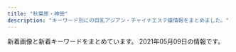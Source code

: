 ```yaml
---
title: "秋葉原・神田"
description: "キーワード別にの巨乳アジアン・チャイナエステ嬢情報をまとめました。"
---
```


新着画像と新着キーワードをまとめています。
2021年05月09日の情報です。

<DmmAffiliateIns />
<KeywordTable
  shops={
    [
    {
        "station": "JR\u79cb\u8449\u539f\u99c5\u662d\u548c\u901a\u308a\u53e3",
        "name": "\u30e9\u30d6\u30ac\u30fc\u30c7\u30f3",
        "keywords": {
            "85": 2,
            "D": 12,
            "E": 2,
            "89": 2,
            "86": 4,
            "88": 2,
            "87": 6
        },
        "url": "http://www.lovegarden-s.info/",
        "img_links": [
            "http://www.lovegarden-s.info/photo/home/4831576458331.jpg",
            "http://www.lovegarden-s.info/photo/home/4141363521266.jpg",
            "http://www.lovegarden-s.info/photo/home/8651455104921.jpg",
            "http://www.lovegarden-s.info/img/staff.png",
            "http://www.lovegarden-s.info/photo/home/8901454735680.jpg",
            "http://www.lovegarden-s.info/img/img1.png",
            "http://www.lovegarden-s.info/photo/home/1071580955755.jpg",
            "http://www.lovegarden-s.info/photo/201602/14547356612012610027.jpg",
            "http://www.lovegarden-s.info/img/return.png",
            "http://www.lovegarden-s.info/photo/home/9601430403087.jpg",
            "http://www.lovegarden-s.info/photo/201504/1430403080602083079.jpg",
            "http://www.lovegarden-s.info/img/pic_info.png",
            "http://www.lovegarden-s.info/img/top.png",
            "http://www.lovegarden-s.info/img/re2.png",
            "http://www.lovegarden-s.info/img/link.png",
            "http://www.lovegarden-s.info/img/info.png",
            "http://www.lovegarden-s.info/photo/202001/15796781601253232552.jpg",
            "http://www.lovegarden-s.info/photo/202002/15809557251246469135.jpg",
            "http://www.lovegarden-s.info/photo/201912/15764583101976861511.jpg",
            "http://www.lovegarden-s.info/photo/home/9871580969716.jpg",
            "http://www.lovegarden-s.info/photo/201303/13635212582036100355.jpg",
            "http://www.lovegarden-s.info/photo/202002/1580969705245014003.jpeg",
            "http://www.lovegarden-s.info/img/img2.png",
            "http://www.lovegarden-s.info/photo/201602/1455104915985663806.jpg",
            "http://www.lovegarden-s.info/photo/home/4781579678186.jpg"
        ]
    },
    {
        "name": "\u8336\u8336",
        "station": "\u795e\u7530\u99c5\u897f\u53e3",
        "keywords": {
            "\u80f8": 1,
            "\u7206\u4e73": 4,
            "E": 4,
            "G": 4,
            "\u5de8\u4e73": 1,
            "\u4e73": 5,
            "D": 12,
            "C": 24,
            "F": 14
        },
        "img_links": [
            "http://esute-kanda.tokyo/images/st/st_riri.jpg",
            "http://esute-kanda.tokyo/images/st/st_yuki.jpg",
            "http://esute-kanda.tokyo/images/st/st_ran.jpg",
            "http://esute-kanda.tokyo/images/st/st_sakura.jpg",
            "http://esute-kanda.tokyo/images/st/st_suzu.jpg",
            "http://esute-kanda.tokyo/images/st/st_ayaka.jpg",
            "http://esute-kanda.tokyo/images/st/st_kanon.jpg",
            "http://esute-kanda.tokyo/images/st/st_riko.jpg",
            "http://esute-kanda.tokyo/images/st/st_ryo.jpg",
            "http://esute-kanda.tokyo/images/st/st_yuuka.jpg",
            "http://esute-kanda.tokyo/images/st/st_mitsu.jpg",
            "http://esute-kanda.tokyo/images/st/st_momo.jpg",
            "http://esute-kanda.tokyo/images/st/st_natsu.jpg",
            "http://esute-kanda.tokyo/images/st/st_yaya.jpg",
            "http://esute-kanda.tokyo/images/access/ac_photo.jpg",
            "http://esute-kanda.tokyo/images/st/st_yuyu.jpg",
            "http://esute-kanda.tokyo/images/st/st_kokona.jpg",
            "http://esute-kanda.tokyo/images/st/st_nanami.jpg",
            "http://esute-kanda.tokyo/images/st/st_jennie2.jpg",
            "http://esute-kanda.tokyo/images/st/st_mao.jpg",
            "http://esute-kanda.tokyo/images/st/st_moka.jpg",
            "http://esute-kanda.tokyo/images/st/st_sara.jpg",
            "http://esute-kanda.tokyo/images/top2.png",
            "http://esute-kanda.tokyo/images/st/st_jennie.jpg",
            "http://esute-kanda.tokyo/images/st/st_neko.jpg",
            "http://esute-kanda.tokyo/images/st/st_mariko.jpg",
            "http://esute-kanda.tokyo/images/st/st_rui2.jpg",
            "http://esute-kanda.tokyo/images/top.png"
        ],
        "url": "http://esute-kanda.tokyo/"
    },
    {
        "keywords": {
            "85": 5,
            "87": 5,
            "88": 2,
            "D": 20,
            "86": 13,
            "90": 1,
            "E": 5,
            "F": 1,
            "\u4e73": 1,
            "C": 2,
            "84": 2
        },
        "img_links": [
            "http://kaede.tyo.cm/images/room4.jpg",
            "http://kaede.tyo.cm/photos/sites/15/2020/03/2020031613344696.jpg",
            "http://kaede.tyo.cm/photos/sites/15/2017/05/1.jpg",
            "http://kaede.tyo.cm/photos/sites/15/2017/05/10.jpg",
            "http://kaede.tyo.cm/photos/sites/15/2018/07/201807050359241.jpg",
            "http://kaede.tyo.cm/photos/sites/15/2017/05/05.jpg",
            "http://kaede.tyo.cm/photos/sites/15/2017/04/st4.jpg",
            "http://kaede.tyo.cm/images/n3.png",
            "http://kaede.tyo.cm/images/s_pick.png",
            "http://kaede.tyo.cm/images/s1.png",
            "http://kaede.tyo.cm/images/s3.png",
            "http://kaede.tyo.cm/images/top.png",
            "http://kaede.tyo.cm/photos/sites/15/2018/12/2018122811325315.jpg",
            "http://kaede.tyo.cm/images/room1.jpg",
            "http://kaede.tyo.cm/images/room3.jpg",
            "http://kaede.tyo.cm/photos/sites/15/2018/03/2018031401333199.jpg",
            "http://kaede.tyo.cm/photos/sites/15/2018/09/2018090301232862.jpg",
            "http://kaede.tyo.cm/photos/sites/15/2018/01/2018013009203349.jpg",
            "http://kaede.tyo.cm/photos/sites/15/2019/11/2019110102312566.jpg",
            "http://kaede.tyo.cm/photos/sites/15/2019/09/2019092410360674.jpg",
            "http://kaede.tyo.cm/images/s_news.png",
            "http://kaede.tyo.cm/photos/sites/15/2017/07/\u5fae\u4fe1\u56fe\u7247_20170731133036.jpg",
            "http://kaede.tyo.cm/photos/sites/15/2017/04/8.jpg",
            "http://kaede.tyo.cm/photos/sites/15/2018/12/2018122510575438.jpg",
            "http://kaede.tyo.cm/photos/sites/15/2020/08/2020081913203996.jpg",
            "http://kaede.tyo.cm/photos/sites/15/2018/03/2018032208244424.jpg",
            "http://kaede.tyo.cm/photos/sites/15/2017/11/2017112902394723.jpg",
            "http://kaede.tyo.cm/photos/sites/15/2019/07/2019072218445895.jpg",
            "http://kaede.tyo.cm/photos/sites/15/2019/01/2019012110352218.jpg",
            "http://kaede.tyo.cm/photos/sites/15/2018/04/2018042103445537.jpg",
            "http://kaede.tyo.cm/images/n1.jpg",
            "http://kaede.tyo.cm/images/room2.jpg",
            "http://kaede.tyo.cm/photos/sites/15/2019/07/2019072310543855.jpg",
            "http://kaede.tyo.cm/photos/sites/15/2018/07/2018070602462928.jpg",
            "http://kaede.tyo.cm/photos/sites/15/2017/03/298510852981895493.jpg",
            "http://kaede.tyo.cm/photos/sites/15/2019/08/201908031036100.jpg",
            "http://kaede.tyo.cm/photos/sites/15/2018/09/2018092310253191.jpg",
            "http://kaede.tyo.cm/photos/sites/15/2018/12/2018122510562151.jpg",
            "http://kaede.tyo.cm/photos/sites/15/2018/05/2018052602053211.jpg",
            "http://kaede.tyo.cm/images/s_staff.jpg",
            "http://kaede.tyo.cm/photos/sites/15/2019/05/2019051510502494.jpg",
            "http://kaede.tyo.cm/photos/sites/15/2018/12/2018122110282270.jpg",
            "http://kaede.tyo.cm/photos/sites/15/2018/10/2018101210462259.jpg",
            "http://kaede.tyo.cm/photos/sites/15/2019/08/201908021145272.jpg",
            "http://kaede.tyo.cm/photos/sites/15/2017/04/03.jpg",
            "http://kaede.tyo.cm/photos/sites/15/2018/06/2018060802410544.jpg",
            "http://kaede.tyo.cm/images/mobile.png",
            "http://kaede.tyo.cm/photos/sites/15/2017/12/2017121802123582.jpg",
            "http://kaede.tyo.cm/photos/sites/15/2019/11/2019110102312976.jpg",
            "http://kaede.tyo.cm/photos/sites/15/2018/07/2018071202180120.jpg"
        ],
        "url": "http://kaede.tyo.cm/",
        "station": "JR\u795e\u7530\u99c5\u6771\u53e3",
        "name": "\u604b\u306e\u82b1"
    },
    {
        "img_links": [
            "http://yu-ai.work/sp/img/sta12.jpg",
            "http://yu-ai.work/img/men-es-ran.jpg",
            "http://yu-ai.work/sp/img/p18.jpg",
            "http://yu-ai.work/sp/img/sta18.jpg",
            "http://yu-ai.work/img/sta17.jpg",
            "http://yu-ai.work/img/acc3.jpg",
            "http://yu-ai.work/sp/img/p23.jpg",
            "http://yu-ai.work/sp/img/add.jpg",
            "http://yu-ai.work/sp/img/botton.jpg",
            "http://yu-ai.work/img/st16.jpg",
            "http://yu-ai.work/sp/img/sta15.jpg",
            "http://yu-ai.work/img/st20.jpg",
            "http://yu-ai.work/img/sc23.jpg",
            "http://yu-ai.work/img/sta18.jpg",
            "http://yu-ai.work/img/st020.jpg",
            "http://yu-ai.work/sp/img/cam.jpg",
            "http://yu-ai.work/sp/img/acc1.jpg",
            "http://yu-ai.work/sp/img/p20.jpg",
            "http://yu-ai.work/img/sc9.jpg",
            "http://yu-ai.work/sp/img/sys.jpg",
            "http://yu-ai.work/sp/img/t-t.jpg",
            "http://yu-ai.work/img/fla.jpg",
            "http://yu-ai.work/img/acc2.jpg",
            "http://yu-ai.work/img/st015.jpg",
            "http://yu-ai.work/img/st018.jpg",
            "http://yu-ai.work/img/sc17.jpg",
            "http://yu-ai.work/sp/img/p22.jpg",
            "http://yu-ai.work/img/st009.jpg",
            "http://yu-ai.work/img/st12.jpg",
            "http://yu-ai.work/img/st022.jpg",
            "http://yu-ai.work/sp/img/t-r.jpg",
            "http://yu-ai.work/sp/img/sta22.jpg",
            "http://yu-ai.work/img/st18.jpg",
            "http://yu-ai.work/sp/img/t-s.jpg",
            "http://yu-ai.work/sp/img/sta17.jpg",
            "http://yu-ai.work/img/st10.jpg",
            "http://yu-ai.work/img/botton.jpg",
            "http://yu-ai.work/img/sc16.jpg",
            "http://yu-ai.work/img/sc22.jpg",
            "http://yu-ai.work/img/sta13.jpg",
            "http://yu-ai.work/sp/img/sta14.jpg",
            "http://yu-ai.work/sp/img/t-o.jpg",
            "http://yu-ai.work/img/st9.jpg",
            "http://yu-ai.work/img/sc20.jpg",
            "http://yu-ai.work/img/sta15.jpg",
            "http://yu-ai.work/img/sc18.jpg",
            "http://yu-ai.work/img/sta12.jpg",
            "http://yu-ai.work/sp/img/sta16.jpg",
            "http://yu-ai.work/sp/img/tel.jpg",
            "http://yu-ai.work/sp/img/t-a.jpg",
            "http://yu-ai.work/sp/img/time.jpg",
            "http://yu-ai.work/img/st0022.jpg",
            "http://yu-ai.work/sp/img/tit.jpg",
            "http://yu-ai.work/sp/img/sta23.jpg",
            "http://yu-ai.work/img/sc12.jpg",
            "http://yu-ai.work/img/st00022.jpg",
            "http://yu-ai.work/sp/img/pc.jpg",
            "http://yu-ai.work/sp/img/acc2.jpg",
            "http://yu-ai.work/img/nos.jpg",
            "http://yu-ai.work/img/sc10.jpg",
            "http://yu-ai.work/img/st012.jpg",
            "http://yu-ai.work/img/sta23.jpg",
            "http://yu-ai.work/sp/img/pic.jpg",
            "http://yu-ai.work/sp/img/acc3.jpg",
            "http://yu-ai.work/img/st019.jpg",
            "http://yu-ai.work/img/st0018.jpg",
            "http://yu-ai.work/img/sta14.jpg",
            "http://yu-ai.work/img/st13.jpg",
            "http://yu-ai.work/img/st014.jpg",
            "http://yu-ai.work/img/st22.jpg",
            "http://yu-ai.work/img/st013.jpg",
            "http://yu-ai.work/sp/img/sta10.jpg",
            "http://yu-ai.work/img/st0012.jpg",
            "http://yu-ai.work/img/st010.jpg",
            "http://yu-ai.work/img/sta16.jpg",
            "http://yu-ai.work/sp/img/sta9.jpg",
            "http://yu-ai.work/img/sta20.jpg",
            "http://yu-ai.work/img/st15.jpg",
            "http://yu-ai.work/img/sc13.jpg",
            "http://yu-ai.work/img/sc14.jpg",
            "http://yu-ai.work/sp/img/sta19.jpg",
            "http://yu-ai.work/img/sta22.jpg",
            "http://yu-ai.work/img/acc1.jpg",
            "http://yu-ai.work/img/sc19.jpg",
            "http://yu-ai.work/img/sc15.jpg",
            "http://yu-ai.work/sp/img/info.jpg",
            "http://yu-ai.work/img/st09.jpg",
            "http://yu-ai.work/img/sta9.jpg",
            "http://yu-ai.work/sp/img/sta13.jpg",
            "http://yu-ai.work/img/st23.jpg",
            "http://yu-ai.work/img/st14.jpg",
            "http://yu-ai.work/sp/img/sta20.jpg",
            "http://yu-ai.work/img/sta10.jpg",
            "http://yu-ai.work/img/st17.jpg",
            "http://yu-ai.work/img/head.jpg",
            "http://yu-ai.work/img/sta19.jpg",
            "http://yu-ai.work/img/st0013.jpg",
            "http://yu-ai.work/img/st19.jpg"
        ],
        "name": "\u7652\u611b",
        "station": "JR\u79cb\u8449\u539f\u99c5\u662d\u548c\u901a\u308a\u53e3",
        "url": "http://yu-ai.work/",
        "keywords": {
            "D": 26,
            "86": 5,
            "E": 3,
            "85": 24,
            "89": 1,
            "C": 29,
            "87": 3,
            "84": 6,
            "F": 1
        }
    },
    {
        "name": "\u5922",
        "station": "\u6d45\u8349\u6a4b\u99c5",
        "url": "http://yume-massage.info/",
        "keywords": {
            "88": 3,
            "C": 20,
            "84": 3,
            "87": 6,
            "86": 3,
            "85": 2,
            "E": 7,
            "D": 7
        },
        "img_links": [
            "http://yume-massage.info/sp/img/tel.jpg",
            "http://yume-massage.info/img/s9.jpg",
            "http://yume-massage.info/sp/img/s9.jpg",
            "http://yume-massage.info/sp/img/p-10.jpg",
            "http://yume-massage.info/sp/img/s1.jpg",
            "http://yume-massage.info/img/s7.jpg",
            "http://yume-massage.info/img/s4.jpg",
            "http://yume-massage.info/img/sta9.jpg",
            "http://yume-massage.info/sp/img/s10.jpg",
            "http://yume-massage.info/img/st4.jpg",
            "http://yume-massage.info/sp/img/botton.jpg",
            "http://yume-massage.info/sp/img/p-9.jpg",
            "http://yume-massage.info/img/st3.jpg",
            "http://yume-massage.info/sp/img/s6.jpg",
            "http://yume-massage.info/sp/img/info.jpg",
            "http://yume-massage.info/img/st1.jpg",
            "http://yume-massage.info/img/botton.jpg",
            "http://yume-massage.info/sp/img/time.jpg",
            "http://yume-massage.info/img/s6.jpg",
            "http://yume-massage.info/img/xmas.png",
            "http://yume-massage.info/sp/img/t-a.jpg",
            "http://yume-massage.info/sp/img/add.jpg",
            "http://yume-massage.info/img/nos.jpg",
            "http://yume-massage.info/sp/img/tit.jpg",
            "http://yume-massage.info/img/sta4.jpg",
            "http://yume-massage.info/img/st06.jpg",
            "http://yume-massage.info/img/mo.png",
            "http://yume-massage.info/sp/img/kan.jpg",
            "http://yume-massage.info/sp/img/pic.jpg",
            "http://yume-massage.info/img/r9.jpg",
            "http://yume-massage.info/img/sta8.jpg",
            "http://yume-massage.info/img/st8.jpg",
            "http://yume-massage.info/sp/img/t-r.jpg",
            "http://yume-massage.info/img/sta6.jpg",
            "http://yume-massage.info/img/st7.jpg",
            "http://yume-massage.info/img/st10.jpg",
            "http://yume-massage.info/sp/img/s7.jpg",
            "http://yume-massage.info/img/sta7.jpg",
            "http://yume-massage.info/sp/img/add2.jpg",
            "http://yume-massage.info/sp/img/s8.jpg",
            "http://yume-massage.info/img/head2.jpg",
            "http://yume-massage.info/img/sta10.jpg",
            "http://yume-massage.info/sp/img/sys.jpg",
            "http://yume-massage.info/img/head.jpg",
            "http://yume-massage.info/sp/img/s4.jpg",
            "http://yume-massage.info/img/st2.jpg",
            "http://yume-massage.info/img/st5.jpg",
            "http://yume-massage.info/sp/img/p-6.jpg",
            "http://yume-massage.info/img/sta1.jpg",
            "http://yume-massage.info/img/kan.jpg",
            "http://yume-massage.info/sp/img/cam.jpg",
            "http://yume-massage.info/sp/img/t-t.jpg",
            "http://yume-massage.info/img/s8.jpg",
            "http://yume-massage.info/sp/img/pc.jpg",
            "http://yume-massage.info/img/st6.jpg",
            "http://yume-massage.info/sp/img/t-o.jpg",
            "http://yume-massage.info/img/s1.jpg",
            "http://yume-massage.info/sp/img/t-s.jpg",
            "http://yume-massage.info/img/s10.jpg",
            "http://yume-massage.info/img/st9.jpg"
        ]
    },
    {
        "keywords": {
            "\u4e73": 4,
            "F": 28,
            "C": 33,
            "\u5de8\u4e73": 4
        },
        "station": "JR\u795e\u7530\u99c5\u897f\u53e3",
        "url": "https://kanda-on.work/",
        "name": "\u6e29",
        "img_links": [
            "https://kanda-on.work/images/st/st_natsuko.jpg",
            "https://kanda-on.work/images/st/st_kana.jpg",
            "https://kanda-on.work/images/st/st_yuri.jpg",
            "https://kanda-on.work/images/st/st_arisa.jpg",
            "https://kanda-on.work/images/top.png",
            "https://kanda-on.work/images/st/st_yuumi.jpg",
            "https://kanda-on.work/images/st/st_lemon.jpg",
            "https://kanda-on.work/images/st/st_haruka.jpg",
            "https://kanda-on.work/images/st/st_koko.jpg",
            "https://kanda-on.work/images/st/st_kiki.jpg",
            "https://kanda-on.work/images/st/st_yuzuki.jpg",
            "https://kanda-on.work/images/st/st_akira.jpg",
            "https://kanda-on.work/images/st/st_miki.jpg",
            "https://kanda-on.work/images/st/st_ruru.jpg",
            "https://kanda-on.work/images/st/st_rara2.jpg",
            "https://kanda-on.work/images/st/st_yuki.jpg",
            "https://kanda-on.work/images/st/st_mina.jpg",
            "https://kanda-on.work/images/st/st_ako.jpg",
            "https://kanda-on.work/images/st/st_akari.jpg",
            "https://kanda-on.work/images/top2.png",
            "https://kanda-on.work/images/st/st_rara.jpg",
            "https://kanda-on.work/images/st/st_rio.jpg",
            "https://kanda-on.work/images/top_campaign.jpg",
            "https://kanda-on.work/images/st/st_moe.jpg",
            "https://kanda-on.work/images/st/st_kaori.jpg",
            "https://kanda-on.work/images/top_campaign_bottom.jpg",
            "https://kanda-on.work/images/st/st_maya.jpg",
            "https://kanda-on.work/images/st/st_mika.jpg",
            "https://kanda-on.work/images/st/st_sakura.jpg",
            "https://kanda-on.work/images/st/st_mika2.jpg"
        ]
    },
    {
        "station": "JR\u79cb\u8449\u539f\u99c5\u662d\u548c\u901a\u308a\u53e3",
        "name": "BELIRE \uff5e\u30d9\u30ea\u30fc\u30eb\uff5e",
        "img_links": [
            "http://belire.este.work/no.png",
            "http://belire.este.work/2/uploadimg/1610605582.jpg",
            "http://belire.este.work/2/uploadimg/1610605327.jpg",
            "http://belire.este.work/nav-005.png",
            "http://belire.este.work/2/uploadimg/1610605371.jpg",
            "http://belire.este.work/nav-003.png",
            "http://belire.este.work/2/uploadimg/1610605742.jpg",
            "http://belire.este.work/2/uploadimg/1610605467.jpg",
            "http://belire.este.work/s.jpg",
            "http://belire.este.work/nav-001.png",
            "http://belire.este.work/2/uploadimg/1610605644.jpg",
            "http://belire.este.work/nav-004.png",
            "http://belire.este.work/2/uploadimg/1610605781.jpg",
            "http://belire.este.work/2/uploadimg/1610605894.jpg",
            "http://belire.este.work/2/uploadimg/1610605548.jpg",
            "http://belire.este.work/2/uploadimg/1615208613.jpg",
            "http://belire.este.work/2/uploadimg/1610605808.jpg",
            "http://belire.este.work/nav-002.png",
            "http://belire.este.work/2/uploadimg/1610605503.jpg",
            "http://belire.este.work/2/uploadimg/1610605615.jpg",
            "http://belire.este.work/nav-006.png",
            "http://belire.este.work/tel.png",
            "http://belire.este.work/2/uploadimg/1610605976.jpg",
            "http://belire.este.work/2/uploadimg/1615207989.jpeg",
            "http://belire.este.work/2/uploadimg/1617950122.jpg"
        ],
        "keywords": {
            "G": 1,
            "86": 14,
            "98": 1,
            "83": 1,
            "C": 1,
            "\u30bb\u30af\u30b7\u30fc": 1,
            "D": 13
        },
        "url": "http://belire.este.work/"
    },
    {
        "name": "\u7652\u3057\u306e\u68ee",
        "img_links": [
            "http://massage-esthe.xyz/img/st1.jpg",
            "http://massage-esthe.xyz/img/no.png",
            "http://massage-esthe.xyz/img/eve.jpg",
            "http://massage-esthe.xyz/img/sta5.jpg",
            "http://massage-esthe.xyz/img/sta4.jpg",
            "http://massage-esthe.xyz/img/sta3.jpg",
            "http://massage-esthe.xyz/img/st3.jpg",
            "http://massage-esthe.xyz/img/st4.jpg",
            "http://massage-esthe.xyz/img/sta1.jpg",
            "http://massage-esthe.xyz/img/sta2.jpg",
            "http://massage-esthe.xyz/img/r1.jpg",
            "http://massage-esthe.xyz/img/r4.jpg",
            "http://massage-esthe.xyz/img/st2.jpg",
            "http://massage-esthe.xyz/img/top.jpg",
            "http://massage-esthe.xyz/img/st5.jpg",
            "http://massage-esthe.xyz/img/r2.jpg",
            "http://massage-esthe.xyz/img/fla.jpg",
            "http://massage-esthe.xyz/img/nosta.jpg"
        ],
        "station": "JR\u795e\u7530\u99c5\u897f\u53e3",
        "keywords": {
            "86": 11
        },
        "url": "http://massage-esthe.xyz/"
    },
    {
        "station": "JR\u79cb\u8449\u539f\u99c5\u96fb\u6c17\u8857\u53e3",
        "img_links": [
            "http://www.kien-es.info/images/12.jpg",
            "http://www.kien-es.info/sp/images/tel.jpg",
            "http://www.kien-es.info/img/kumi.png",
            "http://www.kien-es.info/images/interior_t.jpg",
            "http://www.kien-es.info/img/kumi2.jpg",
            "http://www.kien-es.info/sp/img/emi1.jpg",
            "http://www.kien-es.info/sp/img/yumi1.jpg",
            "http://www.kien-es.info/images/staff_t.jpg",
            "http://www.kien-es.info/img/emi.png",
            "http://www.kien-es.info/images/int1.jpg",
            "http://www.kien-es.info/sp/images/ac2.png",
            "http://www.kien-es.info/sp/images/footer.png",
            "http://www.kien-es.info/sp/staff/yumi.png",
            "http://www.kien-es.info/sp/images/info_t.jpg",
            "http://www.kien-es.info/images/3.jpg",
            "http://www.kien-es.info/sp/images/newsb.png",
            "http://www.kien-es.info/sp/staff/emi.png",
            "http://www.kien-es.info/sp/staff/kara.png",
            "http://www.kien-es.info/sp/staff/kumi.png",
            "http://www.kien-es.info/img/kara2.jpg",
            "http://www.kien-es.info/sp/menu/top.jpg",
            "http://www.kien-es.info/sp/img/emi2.jpg",
            "http://www.kien-es.info/images/4.jpg",
            "http://www.kien-es.info/images/news.jpg",
            "http://www.kien-es.info/sp/images/3.jpg",
            "http://www.kien-es.info/sp/images/ac1.jpg",
            "http://www.kien-es.info/sp/images/sys1.jpg",
            "http://www.kien-es.info/img/haruka.png",
            "http://www.kien-es.info/sp/images/int2.png",
            "http://www.kien-es.info/sp/images/9.jpg",
            "http://www.kien-es.info/sp/img/haruka1.jpg",
            "http://www.kien-es.info/img/haruka1.jpg",
            "http://www.kien-es.info/img/kaori.png",
            "http://www.kien-es.info/sp/images/interior_t.jpg",
            "http://www.kien-es.info/sp/images/1.jpg",
            "http://www.kien-es.info/images/rem.png",
            "http://www.kien-es.info/images/info.jpg",
            "http://www.kien-es.info/images/9.jpg",
            "http://www.kien-es.info/images/14.jpg",
            "http://www.kien-es.info/images/int2.jpg",
            "http://www.kien-es.info/img/kara1.jpg",
            "http://www.kien-es.info/images/1.jpg",
            "http://www.kien-es.info/sp/images/sys4.png",
            "http://www.kien-es.info/img/emi1.jpg",
            "http://www.kien-es.info/sp/img/kara1.jpg",
            "http://www.kien-es.info/sp/img/kara2.jpg",
            "http://www.kien-es.info/images/2.jpg",
            "http://www.kien-es.info/sp/img/kumi2.jpg",
            "http://www.kien-es.info/sp/images/sys2.jpg",
            "http://www.kien-es.info/img/kumi1.jpg",
            "http://www.kien-es.info/sp/images/info.png",
            "http://www.kien-es.info/img/kara.png",
            "http://www.kien-es.info/images/10.jpg",
            "http://www.kien-es.info/images/sys2.jpg",
            "http://www.kien-es.info/sp/images/ac3.png",
            "http://www.kien-es.info/sp/staff/haruka.png",
            "http://www.kien-es.info/sp/images/sys3.jpg",
            "http://www.kien-es.info/sp/images/news.jpg",
            "http://www.kien-es.info/images/mobile.jpg",
            "http://www.kien-es.info/images/sys1.jpg",
            "http://www.kien-es.info/sp/images/staff_t.jpg",
            "http://www.kien-es.info/sp/images/int1.jpg",
            "http://www.kien-es.info/images/sm.jpg",
            "http://www.kien-es.info/images/head.jpg",
            "http://www.kien-es.info/sp/images/6.jpg",
            "http://www.kien-es.info/sp/images/8.jpg",
            "http://www.kien-es.info/img/kaori1.jpg",
            "http://www.kien-es.info/sp/images/head.jpg",
            "http://www.kien-es.info/images/11.jpg",
            "http://www.kien-es.info/sp/images/rec.jpg",
            "http://www.kien-es.info/sp/menu/staff.jpg",
            "http://www.kien-es.info/sp/img/kumi1.jpg"
        ],
        "keywords": {
            "87": 2,
            "86": 1,
            "D": 3,
            "85": 2,
            "C": 2
        },
        "url": "http://www.kien-es.info/",
        "name": "\u5947\u7e01\uff5e\u304d\u3048\u3093\uff5e"
    },
    {
        "station": "JR\u6d45\u8349\u6a4b\u99c5\u6771\u53e3",
        "img_links": [
            "http://x-akb.info/img/st45.jpg",
            "http://x-akb.info/img/st49.jpg",
            "http://x-akb.info/img/t3.jpg",
            "http://x-akb.info/img/st40.jpg",
            "http://x-akb.info/img/p-42.jpg",
            "http://x-akb.info/img/p-43.jpg",
            "http://x-akb.info/img/nos.jpg",
            "http://x-akb.info/img/st50.jpg",
            "http://x-akb.info/img/mo.png",
            "http://x-akb.info/img/p-45.jpg",
            "http://x-akb.info/img/st36.jpg",
            "http://x-akb.info/img/p-46.jpg",
            "http://x-akb.info/img/t2.jpg",
            "http://x-akb.info/img/p-44.jpg",
            "http://x-akb.info/img/p-49.jpg",
            "http://x-akb.info/img/bottom.png",
            "http://x-akb.info/img/p-34.jpg",
            "http://x-akb.info/img/st0043.jpg",
            "http://x-akb.info/img/st035.jpg",
            "http://x-akb.info/img/st34.jpg",
            "http://x-akb.info/img/st46.jpg",
            "http://x-akb.info/img/p-40.jpg",
            "http://x-akb.info/img/p-35.jpg",
            "http://x-akb.info/img/st0035.jpg",
            "http://x-akb.info/img/st42.jpg",
            "http://asakusabashi.analytics.qlook.net/counter.png",
            "http://x-akb.info/img/st35.jpg",
            "http://x-akb.info/img/st44.jpg",
            "http://x-akb.info/img/st043.jpg",
            "http://x-akb.info/img/t1.jpg",
            "http://x-akb.info/img/p-50.jpg",
            "http://x-akb.info/img/p-36.jpg"
        ],
        "url": "http://x-akb.info/",
        "keywords": {
            "87": 5,
            "85": 1,
            "D": 10,
            "F": 1,
            "C": 19,
            "84": 1,
            "86": 4
        },
        "name": "AKB"
    },
    {
        "name": "\u7652\u3057\u7a7a\u9593",
        "keywords": {
            "84": 3,
            "86": 3,
            "85": 3,
            "83": 3
        },
        "url": "http://iyashikukan.iyasi.me/",
        "img_links": [
            "http://iyashikukan.iyasi.me/images/ser4.jpg",
            "http://iyashikukan.iyasi.me/images/s_service.png",
            "http://iyashikukan.iyasi.me/images/staff_04.jpg",
            "http://iyashikukan.iyasi.me/images/staff_06.jpg",
            "http://iyashikukan.iyasi.me/images/top1.jpg",
            "http://iyashikukan.iyasi.me/images/1.jpg",
            "http://iyashikukan.iyasi.me/layer/images/top/top_02.jpg",
            "http://iyashikukan.iyasi.me/images/staff_01.jpg",
            "http://iyashikukan.iyasi.me/images/ser1.jpg",
            "http://iyashikukan.iyasi.me/layer/images/top.jpg",
            "http://iyashikukan.iyasi.me/images/staff_02.jpg",
            "http://iyashikukan.iyasi.me/images/top2.jpg",
            "http://iyashikukan.iyasi.me/layer/images/top/top_06.jpg",
            "http://iyashikukan.iyasi.me/layer/images/top/top_05.jpg",
            "http://iyashikukan.iyasi.me/images/staff_bj1.png",
            "http://iyashikukan.iyasi.me/images/s_info.png",
            "http://iyashikukan.iyasi.me/layer/images/top/top_03.jpg",
            "http://iyashikukan.iyasi.me/layer/images/top/top_04.jpg",
            "http://iyashikukan.iyasi.me/images/staff_bj4.png",
            "http://iyashikukan.iyasi.me/images/info.png",
            "http://iyashikukan.iyasi.me/layer/images/top/top_01.jpg",
            "http://iyashikukan.iyasi.me/images/wenzi-staff.png",
            "http://iyashikukan.iyasi.me/images/ser3.jpg",
            "http://iyashikukan.iyasi.me/layer/images/top/top_08.png",
            "http://iyashikukan.iyasi.me/images/staff_03.jpg",
            "http://iyashikukan.iyasi.me/images/ser2.jpg"
        ],
        "station": "JR\u795e\u7530\u99c5\u6771\u53e3"
    },
    {
        "name": "\u5143\u6c17\u30e2\u30ea\u30e2\u30ea",
        "img_links": [
            "http://genki-morix2.asia/img/i.png",
            "http://genki-morix2.asia/img/st19.jpg",
            "http://genki-morix2.asia/img/st019.jpg",
            "http://genki-morix2.asia/img/st053.jpg",
            "http://genki-morix2.asia/img/st52.jpg",
            "http://genki-morix2.asia/img/st24.jpg",
            "http://genki-morix2.asia/img/sta47.jpg",
            "http://genki-morix2.asia/img/st54.jpg",
            "http://genki-morix2.asia/img/st53.jpg",
            "http://genki-morix2.asia/img/sta54.jpg",
            "http://genki-morix2.asia/img/st58.jpg",
            "http://genki-morix2.asia/img/sta58.jpg",
            "http://genki-morix2.asia/img/st55.jpg",
            "http://genki-morix2.asia/img/botton.png",
            "http://genki-morix2.asia/img/a.png",
            "http://genki-morix2.asia/img/st16.jpg",
            "http://genki-morix2.asia/img/st47.jpg",
            "http://genki-morix2.asia/img/no-photo-newface.jpg",
            "http://genki-morix2.asia/img/st30.jpg",
            "http://genki-morix2.asia/img/Q.png"
        ],
        "url": "http://genki-morix2.asia/",
        "station": "JR\u795e\u7530\u99c5\u6771\u53e3",
        "keywords": {
            "89": 1,
            "87": 7,
            "84": 2,
            "88": 4,
            "85": 1,
            "C": 9,
            "86": 1
        }
    },
    {
        "url": "http://loman.ies.fun/",
        "keywords": {
            "E": 4,
            "88": 1,
            "83": 2,
            "87": 4,
            "C": 33,
            "85": 5,
            "86": 8,
            "89": 1,
            "D": 11
        },
        "station": "JR\u795e\u7530\u99c5\u5317\u53e3",
        "img_links": [
            "http://loman.ies.fun/photos/sites/33/2020/03/202003261151446.jpg",
            "http://loman.ies.fun/photos/sites/33/2020/03/2020032611581687.jpg",
            "http://loman.ies.fun/photos/sites/33/2020/03/2020032611511046.jpg",
            "http://loman.ies.fun/photos/sites/33/2020/03/2020032611565659.jpg",
            "http://loman.ies.fun/images/mobile.jpg",
            "http://loman.ies.fun/photos/sites/33/2020/03/2020032611565613.jpg",
            "http://loman.ies.fun/photos/sites/33/2020/08/2020081913260795.jpg",
            "http://loman.ies.fun/photos/sites/33/2020/03/2020032611562755.jpg",
            "http://loman.ies.fun/photos/sites/33/2020/03/2020032611445885.jpg",
            "http://loman.ies.fun/images/room1.jpg",
            "http://loman.ies.fun/images/s_staff.png",
            "http://loman.ies.fun/photos/sites/33/2020/03/2020032611443518.jpg",
            "http://loman.ies.fun/images/room2.jpg",
            "http://loman.ies.fun/photos/sites/33/2020/03/202003261158439.jpg",
            "http://loman.ies.fun/photos/sites/33/2020/03/2020032611581578.jpg",
            "http://loman.ies.fun/images/room3.jpg",
            "http://loman.ies.fun/images/s_pick.png",
            "http://loman.ies.fun/photos/sites/33/2020/03/202003261138067.jpg",
            "http://loman.ies.fun/images/room4.jpg",
            "http://loman.ies.fun/photos/sites/33/2020/03/2020032612000446.jpg",
            "http://loman.ies.fun/photos/sites/33/2020/03/2020032611153250.jpg",
            "http://loman.ies.fun/images/girl-z1.jpg",
            "http://loman.ies.fun/images/girl-z2.jpg",
            "http://loman.ies.fun/photos/sites/33/2020/03/2020032611445837.jpg",
            "http://loman.ies.fun/photos/sites/33/2020/03/2020032611522152.jpg",
            "http://loman.ies.fun/images/s_news.png",
            "http://loman.ies.fun/photos/sites/33/2020/03/2020032611555543.jpg",
            "http://loman.ies.fun/photos/sites/33/2020/03/2020032611565587.jpg",
            "http://loman.ies.fun/photos/sites/33/2020/03/202003261200240.jpg",
            "http://loman.ies.fun/images/top.png",
            "http://loman.ies.fun/photos/sites/33/2020/03/2020032611553428.jpg",
            "http://loman.ies.fun/photos/sites/33/2020/03/2020032611584396.jpg"
        ],
        "name": "\u30cf\u30d4\u30cd\u30b9"
    },
    {
        "station": "JR\u795e\u7530\u99c5\u5317\u53e3",
        "keywords": {
            "90": 1,
            "C": 2,
            "D": 2,
            "87": 2,
            "88": 1,
            "89": 1
        },
        "name": "\u795e\u7530\u5b66\u5712",
        "url": "http://junpu.jpest.net/",
        "img_links": [
            "http://junpuadmin.jpest.net/uploads/2021/03/2.jpeg",
            "http://junpu.jpest.net/images/footer.jpg",
            "http://junpuadmin.jpest.net/uploads/2021/03/5.jpeg",
            "http://junpu.jpest.net/images/telb1.jpg",
            "http://junpuadmin.jpest.net/uploads/2021/03/4.jpeg",
            "http://junpu.jpest.net/images/r4.jpg",
            "http://junpu.jpest.net/images/tt.jpg",
            "http://junpuadmin.jpest.net/uploads/2021/03/3-1.jpeg",
            "http://junpuadmin.jpest.net/uploads/2021/03/1.jpeg",
            "http://junpuadmin.jpest.net/uploads/2021/04/FF662B56-20CE-482B-9517-98A6DB2CC26A-e1619497814830.jpeg",
            "http://junpu.jpest.net/images/b1.jpg",
            "http://junpu.jpest.net/images/tiao.jpg",
            "http://junpuadmin.jpest.net/uploads/2021/03/6.jpeg",
            "http://junpuadmin.jpest.net/uploads/2021/03/9D21D2BE-93E6-4BA6-A5ED-CE87FADAEED5-e1617202846703.jpeg",
            "http://junpuadmin.jpest.net/uploads/2021/03/7.jpeg",
            "http://junpuadmin.jpest.net/uploads/2021/03/641F6A7D-7990-40AA-AE7C-380F7849AD7D-e1617202823729.jpeg",
            "http://junpuadmin.jpest.net/uploads/2021/04/553AF37D-7AB5-42D8-81C8-0BFF8A42C3A0-e1619497784482.jpeg",
            "http://junpu.jpest.net/images/head.jpg",
            "http://junpu.jpest.net/images/sys.png",
            "http://junpu.jpest.net/images/telhead.jpg",
            "http://junpuadmin.jpest.net/uploads/2021/04/5958DE27-066A-4782-B520-C093141DC898.jpeg"
        ]
    },
    {
        "url": "http://genkidou.work/",
        "keywords": {
            "D": 10,
            "91": 3,
            "E": 4,
            "H": 1,
            "C": 20,
            "85": 5,
            "F": 2,
            "87": 6,
            "88": 4,
            "86": 4
        },
        "img_links": [
            "http://genkidou.work/img/acc5.jpg",
            "http://genkidou.work/img/acc2.jpg",
            "http://genkidou.work/img/acc6.jpg",
            "http://genkidou.work/sp/img/st10.jpg",
            "http://genkidou.work/sp/img/add.jpg",
            "http://genkidou.work/sp/img/pc.jpg",
            "http://genkidou.work/img/st011.jpg",
            "http://genkidou.work/img/mo.png",
            "http://genkidou.work/sp/img/acc1.jpg",
            "http://genkidou.work/sp/img/t-r.jpg",
            "http://genkidou.work/img/body2.jpg",
            "http://genkidou.work/sp/img/sys.jpg",
            "http://genkidou.work/img/acc4.jpg",
            "http://genkidou.work/img/sta20.jpg",
            "http://genkidou.work/img/st16.jpg",
            "http://genkidou.work/sp/img/botton.jpg",
            "http://genkidou.work/img/st0011.jpg",
            "http://genkidou.work/img/fla-2.jpg",
            "http://genkidou.work/img/st010.jpg",
            "http://genkidou.work/img/st25.jpg",
            "http://genkidou.work/sp/img/koko_234x60.png",
            "http://genkidou.work/sp/img/t-a.jpg",
            "http://genkidou.work/sp/img/acc2.jpg",
            "http://genkidou.work/sp/img/st23.jpg",
            "http://genkidou.work/img/sta2.jpg",
            "http://genkidou.work/img/st23.jpg",
            "http://genkidou.work/img/s4.jpg",
            "http://genkidou.work/img/sta22.jpg",
            "http://genkidou.work/img/st2.jpg",
            "http://genkidou.work/sp/img/acc5.jpg",
            "http://genkidou.work/sp/img/tit.jpg",
            "http://genkidou.work/img/sta10.jpg",
            "http://genkidou.work/sp/img/st25.jpg",
            "http://genkidou.work/sp/img/p20.jpg",
            "http://genkidou.work/img/s1.jpg",
            "http://genkidou.work/img/sta25.jpg",
            "http://genkidou.work/sp/img/acc4.jpg",
            "http://genkidou.work/img/sta16.jpg",
            "http://genkidou.work/sp/img/st20.jpg",
            "http://genkidou.work/sp/img/tel.jpg",
            "http://genkidou.work/sp/img/pic.jpg",
            "http://genkidou.work/sp/img/cam.jpg",
            "http://genkidou.work/sp/img/t-s.jpg",
            "http://genkidou.work/img/botton.jpg",
            "http://genkidou.work/img/st6.jpg",
            "http://genkidou.work/img/fla-3.jpg",
            "http://genkidou.work/sp/img/t-o.jpg",
            "http://genkidou.work/img/acc1.jpg",
            "http://genkidou.work/sp/img/sch.jpg",
            "http://genkidou.work/sp/img/st22.jpg",
            "http://genkidou.work/sp/img/st16.jpg",
            "http://genkidou.work/sp/img/acc6.jpg",
            "http://genkidou.work/img/koko_468x60.png",
            "http://genkidou.work/img/sta6.jpg",
            "http://genkidou.work/img/s5.jpg",
            "http://genkidou.work/img/acc3.jpg",
            "http://genkidou.work/img/sta23.jpg",
            "http://genkidou.work/sp/img/time.jpg",
            "http://genkidou.work/img/sta11.jpg",
            "http://genkidou.work/sp/img/st6.jpg",
            "http://genkidou.work/sp/img/t-t.jpg",
            "http://genkidou.work/sp/img/st11.jpg",
            "http://genkidou.work/sp/img/acc3.jpg",
            "http://genkidou.work/sp/img/st2.jpg",
            "http://genkidou.work/sp/img/p10.jpg",
            "http://genkidou.work/img/head.jpg",
            "http://genkidou.work/sp/img/p25.jpg",
            "http://genkidou.work/img/fla-1.jpg",
            "http://genkidou.work/img/st22.jpg",
            "http://genkidou.work/img/s2.jpg",
            "http://genkidou.work/sp/img/info.jpg",
            "http://genkidou.work/img/fla.jpg",
            "http://genkidou.work/img/st20.jpg"
        ],
        "name": "\u5143\u6c17\u5802\uff5e\u3052\u3093\u304d\u3069\u3046\uff5e",
        "station": "JR\u795e\u7530\u99c5\u897f\u53e3"
    },
    {
        "url": "https://yumegokochi1.com/",
        "img_links": [
            "https://yumegokochi1.com/_src/49451712/gettyimages-1124713982.jpg",
            "https://yumegokochi1.com/_src/49801147/1.jpg",
            "https://yumegokochi1.com/_src/49451714/img20200920211111185467.png",
            "https://yumegokochi1.com/_src/55217507/214f3b06-7a93-4435-b67c-653f20247784.jpg",
            "https://yumegokochi1.com/_src/53271233/hinamatsuri.png",
            "https://yumegokochi1.com/_src/49451694/img20200920141422782540.png",
            "https://yumegokochi1.com/_src/49451690/tel.png",
            "https://yumegokochi1.com/_src/55217503/426fd58b-9de8-45c4-a8e1-43f1d9723af9.jpg",
            "https://yumegokochi1.com/_src/49451710/gettyimages-1124713982.jpg",
            "https://yumegokochi1.com/_src/49451751/s__37707790.jpg",
            "https://yumegokochi1.com/_src/49451704/img20200921221149975618.png",
            "https://yumegokochi1.com/_src/49451739/s__37322773.jpg",
            "https://yumegokochi1.com/_src/55217509/1195bb54-42ae-4ce1-a948-abcf52be2a7c.jpg",
            "https://yumegokochi1.com/_src/49800727/1.jpg",
            "https://yumegokochi1.com/_src/49451708/img20200921221149975618.png",
            "https://yumegokochi1.com/_src/49451706/img20200921221149975618.png",
            "https://yumegokochi1.com/_src/49451762/9dfc3519-db15-4421-9d5a-72bca41cf758.jpg",
            "https://yumegokochi1.com/_src/55217501/6990384c-3515-4833-8cda-d2f79c2cc75a.jpg",
            "https://yumegokochi1.com/_src/49451725/img20200920211111185467.png",
            "https://yumegokochi1.com/_src/49451804/9dfc3519-db15-4421-9d5a-72bca41cf758.jpg",
            "https://yumegokochi1.com/_src/49451698/img20200920211111185467.png",
            "https://yumegokochi1.com/_src/55217505/2c753258-4b4a-4436-bb01-dddebc1a6933.jpg",
            "https://yumegokochi1.com/_src/55217511/0c95e25e-714f-4694-8eef-4c2b56b7b26d.jpg"
        ],
        "name": "\u30d1\u30f3\u30c0\u30de\u30c3\u30b5\u30fc\u30b8",
        "station": "JR\u79cb\u8449\u539f\u99c5\u662d\u548c\u901a\u308a\u53e3",
        "keywords": {}
    },
    {
        "keywords": {
            "86": 1,
            "87": 3,
            "D": 4,
            "E": 3,
            "C": 10,
            "88": 3
        },
        "img_links": [
            "http://jasmine-massage.info/i/img/sta211.jpg",
            "http://jasmine-massage.info/i/img/sta210.jpg",
            "http://jasmine-massage.info/img/mo.png",
            "http://jasmine-massage.info/img/botton.jpg",
            "http://jasmine-massage.info/img/s210.jpg",
            "http://jasmine-massage.info/i/img/r1.jpg",
            "http://jasmine-massage.info/img/sta211.jpg",
            "http://jasmine-massage.info/i/img/sta212.jpg",
            "http://jasmine-massage.info/img/nos.jpg",
            "http://jasmine-massage.info/i/img/st211.jpg",
            "http://jasmine-massage.info/img/st211.jpg",
            "http://jasmine-massage.info/img/s212.jpg",
            "http://jasmine-massage.info/i/img/r3.jpg",
            "http://jasmine-massage.info/img/sj.jpg",
            "http://jasmine-massage.info/img/head.jpg",
            "http://jasmine-massage.info/img/st212.jpg",
            "http://jasmine-massage.info/i/img/r2.jpg",
            "http://jasmine-massage.info/img/s211.jpg",
            "http://jasmine-massage.info/i/img/r4.jpg",
            "http://jasmine-massage.info/img/sta210.jpg",
            "http://jasmine-massage.info/img/sta212.jpg",
            "http://jasmine-massage.info/img/st210.jpg"
        ],
        "url": "http://jasmine-massage.info/",
        "name": "\u96a0\u308c\u5bb6",
        "station": "JR\u79cb\u8449\u539f\u99c5\u662d\u548c\u901a\u308a\u53e3"
    },
    {
        "station": "JR\u795e\u7530\u99c5\u5317\u53e3",
        "name": "\u5065\u5eb7\u574a",
        "url": "http://kenkoubo.link",
        "keywords": {
            "88": 4,
            "D": 6,
            "89": 4,
            "85": 2,
            "90": 2,
            "86": 2,
            "C": 8
        },
        "img_links": [
            "http://kenkoubo.link/wp-content/uploads/2017/03/05-1.jpg",
            "http://kenkoubo.link/wp-content/themes/template-salon2/images/camp-bnr4.png",
            "http://kenkoubo.link/wp-content/themes/template-salon2/images/camp-bnr2.png",
            "http://kenkoubo.link/wp-content/uploads/2017/03/08-2.jpg",
            "http://kenkoubo.link/wp-content/themes/template-salon2/images/03.jpg",
            "http://kenkoubo.link/wp-content/uploads/2021/03/ayaka_01-250x375.jpeg",
            "http://kenkoubo.link/wp-content/uploads/2019/05/rin_image_1_syusei-900x1600.jpeg",
            "http://kenkoubo.link/wp-content/uploads/2017/03/08-250x375.jpg",
            "http://kenkoubo.link/wp-content/uploads/2017/03/08.jpg",
            "http://kenkoubo.link/wp-content/uploads/2019/05/ai_image_1_syusei-900x1600.jpeg",
            "http://kenkoubo.link/wp-content/uploads/2021/03/ayaka_4-300x400.jpeg",
            "http://kenkoubo.link/wp-content/themes/template-salon2/images/pickup-ttl.png",
            "http://kenkoubo.link/wp-content/themes/template-salon2/images/slider1.jpg",
            "http://kenkoubo.link/wp-content/uploads/2017/03/05.jpg",
            "http://kenkoubo.link/wp-content/uploads/2017/03/08a.jpg",
            "http://kenkoubo.link/wp-content/themes/template-salon2/images/camp-bnr.png",
            "http://kenkoubo.link/wp-content/uploads/2020/11/yuko_image_syusei-1-250x375.jpg",
            "http://kenkoubo.link/wp-content/uploads/2021/03/ayaka_01-900x1201.jpeg",
            "http://kenkoubo.link/wp-content/uploads/2017/03/05-1-250x375.jpg",
            "http://kenkoubo.link/wp-content/uploads/2017/03/09.jpg",
            "http://kenkoubo.link/wp-content/uploads/2019/05/rin_image_1_syusei-250x375.jpeg",
            "http://kenkoubo.link/wp-content/uploads/2017/03/05a.jpg",
            "http://kenkoubo.link/wp-content/themes/template-salon2/images/telm.png",
            "http://kenkoubo.link/wp-content/themes/template-salon2/images/08.jpg",
            "http://kenkoubo.link/wp-content/themes/template-salon2/images/pickup-frame.png",
            "http://kenkoubo.link/wp-content/uploads/2017/03/03-1-250x375.jpg",
            "https://www.mens-anavi.com/img/mens-esthe1.png",
            "http://kenkoubo.link/wp-content/uploads/2019/05/ai_image_1_syusei-250x375.jpeg",
            "http://kenkoubo.link/wp-content/themes/template-salon2/images/news-ttl.png",
            "http://es-tsudanuma.com/wp-content/uploads/2016/10/massage-de_88_31.jpg",
            "http://kenkoubo.link/wp-content/themes/template-salon2/images/camp-bnr3.png",
            "http://kenkoubo.link/wp-content/uploads/2017/03/07-1.jpg",
            "http://kenkoubo.link/wp-content/themes/template-salon2/images/05.jpg",
            "http://kenkoubo.link/wp-content/themes/template-salon2/images/info.png",
            "http://kenkoubo.link/wp-content/themes/template-salon2/images/info2.png",
            "http://kenkoubo.link/wp-content/uploads/2020/11/yuko_image_syusei-1.jpg",
            "http://kenkoubo.link/wp-content/uploads/2021/03/ayaka_4.jpeg",
            "http://kenkoubo.link/wp-content/uploads/2017/03/03-1.jpg"
        ]
    },
    {
        "img_links": [
            "http://xn--vckg5a9gugx77p8s4b.biz/images/cg05.jpg",
            "http://xn--vckg5a9gugx77p8s4b.biz/images/act.jpg",
            "http://xn--vckg5a9gugx77p8s4b.biz/images/line.png",
            "http://xn--vckg5a9gugx77p8s4b.biz/images/ret.jpg",
            "http://xn--vckg5a9gugx77p8s4b.biz/images/m40.jpg",
            "http://xn--vckg5a9gugx77p8s4b.biz/images/fla.jpg",
            "http://xn--vckg5a9gugx77p8s4b.biz/images/cg04.jpg",
            "http://xn--vckg5a9gugx77p8s4b.biz/images/cg08.jpg",
            "http://xn--vckg5a9gugx77p8s4b.biz/images/cg01.jpg",
            "http://xn--vckg5a9gugx77p8s4b.biz/images/cg09.jpg",
            "http://xn--vckg5a9gugx77p8s4b.biz/images/t1.jpg",
            "http://xn--vckg5a9gugx77p8s4b.biz/images/cg06.jpg",
            "http://xn--vckg5a9gugx77p8s4b.biz/images/m50.jpg",
            "http://xn--vckg5a9gugx77p8s4b.biz/images/ret1.jpg",
            "http://xn--vckg5a9gugx77p8s4b.biz/images/m60.jpg",
            "http://xn--vckg5a9gugx77p8s4b.biz/images/cg091.jpg",
            "http://xn--vckg5a9gugx77p8s4b.biz/images/no.png",
            "http://xn--vckg5a9gugx77p8s4b.biz/images/rot.jpg",
            "http://xn--vckg5a9gugx77p8s4b.biz/images/cg021.jpg",
            "http://xn--vckg5a9gugx77p8s4b.biz/images/t4.jpg",
            "http://xn--vckg5a9gugx77p8s4b.biz/images/cg041.jpg",
            "http://xn--vckg5a9gugx77p8s4b.biz/images/cg081.jpg",
            "http://xn--vckg5a9gugx77p8s4b.biz/images/m20.jpg",
            "http://xn--vckg5a9gugx77p8s4b.biz/images/t3.jpg",
            "http://xn--vckg5a9gugx77p8s4b.biz/images/t2.jpg",
            "http://xn--vckg5a9gugx77p8s4b.biz/images/cg101.jpg",
            "http://xn--vckg5a9gugx77p8s4b.biz/images/cg061.jpg",
            "http://xn--vckg5a9gugx77p8s4b.biz/images/t5.jpg",
            "http://xn--vckg5a9gugx77p8s4b.biz/images/ltb.jpg",
            "http://xn--vckg5a9gugx77p8s4b.biz/images/cg07.jpg",
            "http://xn--vckg5a9gugx77p8s4b.biz/images/m30.jpg",
            "http://xn--vckg5a9gugx77p8s4b.biz/images/lab.jpg",
            "http://xn--vckg5a9gugx77p8s4b.biz/images/top.jpg",
            "http://xn--vckg5a9gugx77p8s4b.biz/images/cg10.jpg",
            "http://xn--vckg5a9gugx77p8s4b.biz/images/cg051.jpg",
            "http://xn--vckg5a9gugx77p8s4b.biz/images/cg031.jpg",
            "http://xn--vckg5a9gugx77p8s4b.biz/images/cg02.jpg",
            "http://xn--vckg5a9gugx77p8s4b.biz/images/m10.jpg",
            "http://xn--vckg5a9gugx77p8s4b.biz/images/cg03.jpg"
        ],
        "name": "\u82b1\u6c34\u6728",
        "station": "JR\u79cb\u8449\u539f\u99c5\u662d\u548c\u901a\u308a\u53e3",
        "keywords": {
            "87": 1,
            "F": 2,
            "D": 2,
            "86": 6,
            "88": 3,
            "G": 1,
            "E": 5
        },
        "url": "http://xn--vckg5a9gugx77p8s4b.biz/"
    },
    {
        "img_links": [
            "https://mizuno-koi.com/wp-content/themes/este/img/3.jpg",
            "https://mizuno-koi.com/wp-content/themes/este/img/1.jpg",
            "https://mizuno-koi.com/wp-content/themes/este/img/top-img04.png",
            "https://mizuno-koi.com/wp-content/uploads/2019/04/4567mizunoko.jpg",
            "https://mizuno-koi.com/wp-content/uploads/2019/06/WechatIMG506.jpeg",
            "https://mizuno-koi.com/wp-content/themes/este/img/tel_header.png",
            "https://mizuno-koi.com/wp-content/uploads/2019/12/21mizunoko.jpg",
            "https://mizuno-koi.com/wp-content/themes/este/img/top-img01b.png",
            "https://mizuno-koi.com/wp-content/uploads/2021/03/9876543mizunoko.jpg",
            "https://mizuno-koi.com/wp-content/uploads/2019/12/121mizunoko.jpg",
            "https://mizuno-koi.com/wp-content/themes/este/img/4.jpg",
            "https://mizuno-koi.com/wp-content/uploads/2021/03/WechatIMG485.jpeg",
            "https://mizuno-koi.com/wp-content/themes/este/img/top-img02e.png",
            "https://mizuno-koi.com/wp-content/uploads/2019/12/345678976mizunoko.jpg",
            "https://mizuno-koi.com/wp-content/themes/este/img/top-img01a.png",
            "https://mizuno-koi.com/wp-content/uploads/2019/12/21897mizunoko.jpg",
            "https://mizuno-koi.com/wp-content/themes/este/img/tel_footer.png",
            "https://mizuno-koi.com/wp-content/uploads/2021/05/897261iyashinoizumi.jpg",
            "https://mizuno-koi.com/wp-content/uploads/2021/03/2111mizunoko.jpg",
            "https://mizuno-koi.com/wp-content/themes/este/img/call.png",
            "https://mizuno-koi.com/wp-content/themes/este/img/top-img01.png",
            "https://mizuno-koi.com/wp-content/uploads/2020/01/211mizunoko.jpg",
            "https://mizuno-koi.com/wp-content/themes/este/img/2.jpg",
            "https://mizuno-koi.com/wp-content/uploads/2021/05/8761iyashinoizumi.jpg",
            "https://mizuno-koi.com/wp-content/uploads/2021/05/45678976mizunoko.jpg",
            "https://mizuno-koi.com/wp-content/themes/este/img/top-img03.png",
            "https://mizuno-koi.com/wp-content/uploads/2021/03/32121mizunoko.jpg"
        ],
        "station": "JR\u795e\u7530\u99c5\u5357\u53e3",
        "keywords": {
            "C": 11,
            "D": 21,
            "E": 7
        },
        "name": "\u6c34\u306e\u604b",
        "url": "https://mizuno-koi.com/"
    },
    {
        "name": "Oualia\u30fb\u30af\u30aa\u30ea\u30a2",
        "station": "JR\u6d45\u8349\u6a4b\u99c5\u6771\u53e3",
        "keywords": {
            "84": 1
        },
        "url": "http://www.asakusabashi-est.xyz/",
        "img_links": [
            "http://www.asakusabashi-est.xyz/images/staff/4/3.jpg",
            "http://www.asakusabashi-est.xyz/images/idnex-down/index-down-if_05.jpg",
            "http://www.asakusabashi-est.xyz/images/idnex-down/index-down-if_12.jpg",
            "http://www.asakusabashi-est.xyz/images/index-aridel_10.jpg",
            "http://www.asakusabashi-est.xyz/images/idnex-down/index-down-if_07.jpg",
            "http://www.asakusabashi-est.xyz/images/index-aridel_20.jpg",
            "http://www.asakusabashi-est.xyz/images/index-aridel_02.jpg",
            "http://www.asakusabashi-est.xyz/images/index-aridel_24.jpg",
            "http://www.asakusabashi-est.xyz/images/nav/lanmu-t-job.jpg",
            "http://www.asakusabashi-est.xyz/images/top/t3.jpg",
            "http://www.asakusabashi-est.xyz/images/staff/2/moro/moro.jpg",
            "http://www.asakusabashi-est.xyz/images/shop/zi2.png",
            "http://www.asakusabashi-est.xyz/images/nav/lanmu-t-st.jpg",
            "http://www.asakusabashi-est.xyz/images/staff/6.jpg",
            "http://www.asakusabashi-est.xyz/images/shop/zi3.png",
            "http://www.asakusabashi-est.xyz/images/shop/zi.png",
            "http://www.asakusabashi-est.xyz/images/staff/4/2.jpg",
            "http://www.asakusabashi-est.xyz/images/top/t3.png",
            "http://www.asakusabashi-est.xyz/images/idnex-down/index-down-if_03.jpg",
            "http://www.asakusabashi-est.xyz/images/index-aridel_07.jpg",
            "http://www.asakusabashi-est.xyz/images/index-aridel_18.jpg",
            "http://www.asakusabashi-est.xyz/images/staff/4/4.jpg",
            "http://www.asakusabashi-est.xyz/images/staff/akira.jpg",
            "http://www.asakusabashi-est.xyz/images/nav/lanmu-t-sys.jpg",
            "http://www.asakusabashi-est.xyz/images/shop/zi4.png",
            "http://www.asakusabashi-est.xyz/images/top/t2.jpg",
            "http://www.asakusabashi-est.xyz/images/sys/lanmu-zi-s7.png"
        ]
    },
    {
        "name": "\u767e\u5408",
        "url": "http://yuri.es-relax.info/",
        "keywords": {
            "88": 2,
            "D": 12,
            "86": 14
        },
        "station": "JR\u795e\u7530\u99c5\u6771\u53e3",
        "img_links": [
            "http://yuri.es-relax.info/images/nana1.jpg",
            "http://yuri.es-relax.info/images/bg_header.jpg",
            "http://yuri.es-relax.info/gals/riri1.jpg",
            "http://yuri.es-relax.info/gals/yuki1.jpg",
            "http://yuri.es-relax.info/images/hana1.jpg",
            "http://yuri.es-relax.info/images/info5.jpg",
            "http://yuri.es-relax.info/images/yuyu1.jpg",
            "http://yuri.es-relax.info/images/info3.png",
            "http://yuri.es-relax.info/gals/mimi1.jpg",
            "http://yuri.es-relax.info/images/sayuri1.jpg",
            "http://yuri.es-relax.info/images/nao1.jpg"
        ]
    },
    {
        "keywords": {
            "86": 10,
            "C": 30,
            "87": 4,
            "E": 10,
            "85": 2,
            "F": 2,
            "D": 12,
            "88": 8
        },
        "url": "http://chou-massage.work/",
        "station": "JR\u795e\u7530\u99c5\u897f\u53e3",
        "name": "\u8776",
        "img_links": [
            "http://chou-massage.work/img/nos.jpg",
            "http://chou-massage.work/img/st4.jpg",
            "http://chou-massage.work/sp/img/st4.jpg",
            "http://chou-massage.work/img/st14.jpg",
            "http://chou-massage.work/sp/img/sta15.jpg",
            "http://chou-massage.work/sp/img/nos.jpg",
            "http://chou-massage.work/img/st1.jpg",
            "http://chou-massage.work/img/st2.jpg",
            "http://chou-massage.work/sp/img/acc.jpg",
            "http://chou-massage.work/sp/img/botton.jpg",
            "http://chou-massage.work/sp/img/fla-2.jpg",
            "http://chou-massage.work/img/fla-3.jpg",
            "http://chou-massage.work/sp/img/sta2.jpg",
            "http://chou-massage.work/sp/img/sta12.jpg",
            "http://chou-massage.work/sp/img/st2.jpg",
            "http://chou-massage.work/img/st16.jpg",
            "http://chou-massage.work/img/sta16.jpg",
            "http://chou-massage.work/img/sta3.jpg",
            "http://chou-massage.work/img/sta4.jpg",
            "http://chou-massage.work/sp/img/sta3.jpg",
            "http://chou-massage.work/sp/img/mo.png",
            "http://chou-massage.work/img/sta12.jpg",
            "http://chou-massage.work/sp/img/st15.jpg",
            "http://chou-massage.work/img/fla-2.jpg",
            "http://chou-massage.work/sp/img/st3.jpg",
            "http://chou-massage.work/img/sta2.jpg",
            "http://chou-massage.work/sp/img/fla-1.jpg",
            "http://chou-massage.work/img/sta1.jpg",
            "http://chou-massage.work/sp/img/st12.jpg",
            "http://chou-massage.work/sp/img/st16.jpg",
            "http://chou-massage.work/img/sta15.jpg",
            "http://chou-massage.work/img/fla-1.jpg",
            "http://chou-massage.work/sp/img/fla-3.jpg",
            "http://chou-massage.work/img/sta14.jpg",
            "http://chou-massage.work/sp/img/sta4.jpg",
            "http://chou-massage.work/img/botton.jpg",
            "http://chou-massage.work/img/st3.jpg",
            "http://chou-massage.work/sp/img/st14.jpg",
            "http://chou-massage.work/sp/img/sta14.jpg",
            "http://chou-massage.work/sp/img/st1.jpg",
            "http://chou-massage.work/img/st12.jpg",
            "http://chou-massage.work/img/acc.jpg",
            "http://chou-massage.work/img/mo.png",
            "http://chou-massage.work/img/st15.jpg",
            "http://chou-massage.work/sp/img/sta16.jpg",
            "http://chou-massage.work/sp/img/sta1.jpg"
        ]
    },
    {
        "keywords": {
            "C": 15,
            "E": 12,
            "85": 8
        },
        "url": "http://relife.jpest.net/",
        "station": "JR\u79cb\u8449\u539f\u99c5\u662d\u548c\u901a\u308a\u53e3",
        "img_links": [
            "http://relifeadmin.jpest.net/uploads//2020/10/5AD15672-AEE6-4A0A-9CCF-259E75905FCF-e1603711283848.jpeg",
            "http://relifeadmin.jpest.net/uploads//2020/10/D81CC5DA-612A-4552-9C4C-145DABF87A82-e1603797285723.jpeg",
            "http://relifeadmin.jpest.net/uploads//2021/03/1C5F116C-58E4-4358-9BD7-1B33791B0CAA-e1616413763845.jpeg",
            "http://relife.jpest.net/images/02.jpg",
            "http://relifeadmin.jpest.net/uploads//2020/10/1A4C09F7-F63F-4224-B24D-9E199A9A4BDA.jpeg",
            "http://relifeadmin.jpest.net/uploads//2021/03/4082C373-F43B-4FF9-9F7D-0C0C02162F15.jpeg",
            "http://relifeadmin.jpest.net/uploads//2021/03/1.jpeg",
            "http://relife.jpest.net/images/tt.jpg",
            "http://relifeadmin.jpest.net/uploads//2021/03/31F3171B-05C9-4017-9EDC-8B1230FFFA5E-e1616413792413.jpeg",
            "http://relifeadmin.jpest.net/uploads//2020/10/F908022A-9300-45F1-9C28-4A9EF0365F57.jpeg",
            "http://relifeadmin.jpest.net/uploads//2021/03/7773A505-C662-4875-94B7-9CA466B80C4E-e1616411927517.jpeg",
            "http://relifeadmin.jpest.net/uploads//2021/03/E6F9C65A-E4D0-41BD-839F-6AFE58551E3A.jpeg",
            "http://relifeadmin.jpest.net/uploads//2021/01/IMG_2171.jpg",
            "http://relife.jpest.net/images/mobile.jpg",
            "http://relifeadmin.jpest.net/uploads//2020/10/940B0844-F20E-4D4A-B215-E5BA5372B8E8.jpeg",
            "http://relifeadmin.jpest.net/uploads//2021/04/0632FFC8-93C8-4F1D-88BD-364C2CA3AAD9-e1619436169369.jpeg",
            "http://relife.jpest.net/images/03.jpg",
            "http://relifeadmin.jpest.net/uploads//2021/03/6A526146-BB8D-45A4-A864-42633965DBF0-e1616413783381.jpeg",
            "http://relife.jpest.net/images/033.jpg",
            "http://relifeadmin.jpest.net/uploads//2021/04/1.jpg",
            "http://relifeadmin.jpest.net/uploads//2021/03/A7B9063B-BE9C-42C3-B5B8-39B0E93D461D-e1616414911549.jpeg",
            "http://relifeadmin.jpest.net/uploads//2020/10/03F2B47F-0310-46C6-AEDE-A8D64FCF2853.jpeg",
            "http://relifeadmin.jpest.net/uploads//2020/10/C74DC003-B774-4423-93B4-733B4938F550.jpeg",
            "http://relifeadmin.jpest.net/uploads//2021/03/F6CA5A16-B99E-496D-AB73-DFFE18A4E0B9.jpeg",
            "http://relifeadmin.jpest.net/uploads//2020/10/9D16F01A-1354-462D-9558-9F957927EF44.jpeg",
            "http://relifeadmin.jpest.net/uploads//2021/03/322B13E6-26A1-40C3-9EC9-427DE29CA167-e1619436493283.jpeg",
            "http://relife.jpest.net/images/04.jpg",
            "http://relifeadmin.jpest.net/uploads//2021/03/F1762422-EC67-4A1B-A086-46A0FE212F54-e1616414141494.jpeg"
        ],
        "name": "Relife\uff5e\u30ea\u30e9\u30a4\u30d5\uff5e"
    },
    {
        "station": "JR\u795e\u7530\u99c5\u5317\u53e3",
        "url": "http://nene-kanda.net/index.html",
        "name": "NeNe\uff5e\u30cd\u30cd\uff5e",
        "keywords": {
            "F": 4,
            "E": 4,
            "D": 16,
            "C": 42
        },
        "img_links": [
            "http://nene-kanda.net/images/topimage/topimage.jpg",
            "http://nene-kanda.net/images/share/pagetop.png",
            "http://nene-kanda.net/images/share/sptel.png",
            "http://nene-kanda.net/images/st/st_mimi.jpg",
            "http://nene-kanda.net/images/st/st_mirei.jpg",
            "http://nene-kanda.net/images/2.jpg",
            "http://nene-kanda.net/images/3.jpg",
            "http://nene-kanda.net/images/4.jpg",
            "http://nene-kanda.net/images/st/st_mie.jpg",
            "http://nene-kanda.net/images/st/st_saki.jpg",
            "http://nene-kanda.net/images/share/tel.png",
            "http://nene-kanda.net/images/st/st_rumi.jpg",
            "http://nene-kanda.net/images/topimage/subimage.jpg",
            "http://nene-kanda.net/images/st/st_miki.jpg",
            "http://nene-kanda.net/images/st/st_hitomi.jpg",
            "http://nene-kanda.net/images/st/st_ruru.jpg",
            "http://nene-kanda.net/images/1.jpg",
            "http://nene-kanda.net/images/st/st_mao.jpg"
        ]
    },
    {
        "station": "\u8535\u524d\u99c5",
        "img_links": [
            "http://rlx-salon.com/staff/ruru/01.png",
            "http://rlx-salon.com/img/tel.png",
            "http://rlx-salon.com/img/nav-004.png",
            "http://rlx-salon.com/img/nav-003.png",
            "http://rlx-salon.com/img/nav-002.png",
            "http://rlx-salon.com/img/stb.jpg",
            "http://rlx-salon.com/staff/momoka/01.png",
            "http://rlx-salon.com/img/nav-005.png",
            "http://rlx-salon.com/img/nav-001.png",
            "http://rlx-salon.com/staff/risa/01.png",
            "http://rlx-salon.com/img/stt.jpg",
            "http://rlx-salon.com/img/nav-006.png",
            "http://rlx-salon.com/img/no.png"
        ],
        "url": "http://rlx-salon.com/",
        "keywords": {},
        "name": "\u30d0\u30cb\u30e9"
    },
    {
        "url": "http://esthe-aroma.pink/",
        "keywords": {
            "85": 2,
            "E": 1,
            "87": 1,
            "C": 2,
            "86": 4,
            "D": 4
        },
        "name": "\u604b\u306e\u65e5",
        "img_links": [
            "http://esthe-aroma.pink/img/m3.jpg",
            "http://esthe-aroma.pink/img/noo.png",
            "http://esthe-aroma.pink/img/m1.jpg",
            "http://esthe-aroma.pink/img/cg03.jpg",
            "http://esthe-aroma.pink/img/cg02.jpg",
            "http://esthe-aroma.pink/img/m4.jpg",
            "http://esthe-aroma.pink/img/m2.jpg",
            "http://esthe-aroma.pink/img/m60.jpg",
            "http://esthe-aroma.pink/img/cg07.jpg",
            "http://esthe-aroma.pink/img/stan.png",
            "http://esthe-aroma.pink/img/top.jpg",
            "http://esthe-aroma.pink/img/cg04.jpg",
            "http://esthe-aroma.pink/img/cg06.jpg",
            "http://esthe-aroma.pink/img/m20.jpg",
            "http://esthe-aroma.pink/img/cg011.jpg",
            "http://esthe-aroma.pink/img/cg021.jpg",
            "http://esthe-aroma.pink/img/cg05.jpg",
            "http://esthe-aroma.pink/img/m6.jpg",
            "http://esthe-aroma.pink/img/fla.jpg",
            "http://esthe-aroma.pink/img/m10.jpg",
            "http://esthe-aroma.pink/img/no.png",
            "http://esthe-aroma.pink/img/cg01.jpg",
            "http://esthe-aroma.pink/img/m5.jpg",
            "http://esthe-aroma.pink/img/m30.jpg"
        ],
        "station": "JR\u795e\u7530\u99c5\u6771\u53e3"
    },
    {
        "station": "JR\u795e\u7530\u99c5\u5317\u53e3",
        "name": "\u7652\u51e6\uff5e\u3086\u3069\u3053\u308d",
        "keywords": {
            "C": 28,
            "E": 24,
            "G": 24,
            "F": 28,
            "D": 260
        },
        "img_links": [
            "http://yudokoro.xyz/images/st/st_miho.jpg",
            "http://yudokoro.xyz/images/st/st_rena.jpg",
            "http://yudokoro.xyz/images/concept.jpg",
            "http://yudokoro.xyz/images/st/st_yui.jpg",
            "http://yudokoro.xyz/images/campaign.jpg",
            "http://yudokoro.xyz/images/st/st_rara.jpg",
            "http://yudokoro.xyz/images/st/st_ao.jpg",
            "http://yudokoro.xyz/images/news_image.jpg",
            "http://yudokoro.xyz/images/st/st_yuyu.jpg",
            "http://yudokoro.xyz/images/st/st_maya.jpg",
            "http://yudokoro.xyz/images/st/st_yaya.jpg",
            "http://yudokoro.xyz/images/st/st_narumi.jpg",
            "http://yudokoro.xyz/images/header_img.png",
            "http://yudokoro.xyz/images/header_main_visual2.jpg",
            "http://yudokoro.xyz/images/header_main_visual1.jpg",
            "http://yudokoro.xyz/images/st/st_momoka.jpg",
            "http://yudokoro.xyz/images/st/st_ai.jpg",
            "http://yudokoro.xyz/images/st/st_miro.jpg",
            "http://yudokoro.xyz/images/st/st_koko.jpg",
            "http://yudokoro.xyz/images/st/st_yumi.jpg",
            "http://yudokoro.xyz/images/header_main_visual3.jpg"
        ],
        "url": "http://yudokoro.xyz/"
    },
    {
        "station": "JR\u79cb\u8449\u539f\u99c5\u662d\u548c\u901a\u308a\u53e3",
        "img_links": [
            "http://gakuenadmin.jpest.net/uploads/2021/04/2021042704474970.jpeg",
            "http://gakuenadmin.jpest.net/uploads/2021/04/2021042704423988.jpeg",
            "http://gakuenadmin.jpest.net/uploads/2020/11/2020111905172382.jpeg",
            "http://gakuenadmin.jpest.net/uploads/2021/04/2021042704442715-e1619498692111.jpeg",
            "http://gakuen.jpest.net/images/c8.jpg",
            "http://gakuenadmin.jpest.net/uploads/2020/11/g4.jpg",
            "http://gakuen.jpest.net/images/c2.jpg",
            "http://gakuen.jpest.net/images/c10.jpg",
            "http://gakuen.jpest.net/images/c3.jpg",
            "http://gakuen.jpest.net/images/c7.jpg",
            "http://gakuenadmin.jpest.net/uploads/2021/03/2021032214491843-e1616424582330.jpeg",
            "http://gakuenadmin.jpest.net/uploads/2021/01/2021013104085726.jpg",
            "http://gakuenadmin.jpest.net/uploads/2021/01/2021013104094765.jpg",
            "http://gakuen.jpest.net/images/tel.png",
            "http://gakuenadmin.jpest.net/uploads/2020/11/2020111905143846-e1619439547290.jpeg",
            "http://gakuenadmin.jpest.net/uploads/2020/11/2020111707403491.jpg",
            "http://gakuenadmin.jpest.net/uploads/2020/11/202011170741460-e1613281451949.jpg",
            "http://gakuen.jpest.net/images/c6.jpg",
            "http://gakuen.jpest.net/images/c9.jpg",
            "http://gakuen.jpest.net/images/c5.jpg",
            "http://gakuenadmin.jpest.net/uploads/2021/02/2021021405363587.jpeg",
            "http://gakuenadmin.jpest.net/uploads/2021/03/2021031909080778-e1616144896573.jpeg",
            "http://gakuenadmin.jpest.net/uploads/2021/03/2021032109395478-e1616319941987.jpeg",
            "http://gakuen.jpest.net/images/c4.jpg",
            "http://gakuen.jpest.net/images/c1.jpg"
        ],
        "keywords": {
            "88": 1,
            "89": 2,
            "E": 1,
            "F": 2,
            "85": 2,
            "C": 2
        },
        "name": "\u5c11\u5973\u5b66\u5712",
        "url": "http://gakuen.jpest.net/"
    },
    {
        "img_links": [
            "http://k-cocoro.co/images/pagetop.png",
            "http://k-cocoro.co/images/003.jpg",
            "http://k-cocoro.co/images/right_top.png",
            "http://k-cocoro.co/images/girl_top.png",
            "http://k-cocoro.co/images/yu.jpg",
            "http://k-cocoro.co/images/ss.jpg",
            "http://k-cocoro.co/images/girl_03.png",
            "http://k-cocoro.co/images/nei_01.png",
            "http://k-cocoro.co/images/girl_01.png",
            "http://k-cocoro.co/images/mya.jpg",
            "http://k-cocoro.co/images/girlx_top.png",
            "http://k-cocoro.co/images/tite-staff.png",
            "http://k-cocoro.co/images/right_bottom.png",
            "http://k-cocoro.co/images/grande.jpg",
            "http://k-cocoro.co/images/001.jpg",
            "http://k-cocoro.co/images/remo.jpg",
            "http://k-cocoro.co/images/shishu_01.jpg",
            "http://k-cocoro.co/images/tite-magazine.png",
            "http://k-cocoro.co/images/nei_03.png",
            "http://k-cocoro.co/images/gg1.jpg",
            "http://k-cocoro.co/images/004.jpg",
            "http://k-cocoro.co/images/momo.jpg",
            "http://k-cocoro.co/images/mail.png",
            "http://k-cocoro.co/images/news_top.jpg",
            "http://k-cocoro.co/images/gg2.jpg",
            "http://k-cocoro.co/images/noimage.jpg",
            "http://k-cocoro.co/images/002.jpg",
            "http://k-cocoro.co/images/shishu_02.jpg",
            "http://k-cocoro.co/images/s2.jpg",
            "http://k-cocoro.co/images/g2.jpg",
            "http://k-cocoro.co/images/shishu_03.jpg"
        ],
        "url": "http://k-cocoro.co/",
        "station": "JR\u795e\u7530\u99c5\u6771\u53e3",
        "name": "COCORO",
        "keywords": {
            "G": 1,
            "E": 4,
            "D": 3
        }
    },
    {
        "station": "JR\u79cb\u8449\u539f\u99c5\u662d\u548c\u901a\u308a\u53e3",
        "url": "http://www.rave.masg.info/",
        "name": "RAVE \u30ec\u30a4\u30f4",
        "img_links": [
            "http://www.rave.masg.info/images/tel.png",
            "http://www.rave.masg.info/files/017-02.jpg",
            "http://www.rave.masg.info/images/shop/shop02.jpg",
            "http://www.rave.masg.info/images/s5.jpg",
            "http://www.rave.masg.info/files/014.jpg",
            "http://www.rave.masg.info/files/008-02.jpg",
            "http://www.rave.masg.info/images/new3.png",
            "http://www.rave.masg.info/images/service.png",
            "http://www.rave.masg.info/files/014-02.jpg",
            "http://www.rave.masg.info/files/018-02.jpg",
            "http://www.rave.masg.info/files/019-03.jpg",
            "http://www.rave.masg.info/files/003.jpg",
            "http://www.rave.masg.info/images/s1.jpg",
            "http://www.rave.masg.info/files/017-03.jpg",
            "http://www.rave.masg.info/images/s3.jpg",
            "http://www.rave.masg.info/images/shop/shop03.jpg",
            "http://www.rave.masg.info/files/005-02.jpg",
            "http://www.rave.masg.info/files/019.jpg",
            "http://www.rave.masg.info/files/005.jpg",
            "http://www.rave.masg.info/files/002.jpg",
            "http://www.rave.masg.info/files/016-02.jpg",
            "http://www.rave.masg.info/images/maga.jpg",
            "http://www.rave.masg.info/files/002-02.jpg",
            "http://www.rave.masg.info/files/009-03.jpg",
            "http://www.rave.masg.info/files/008-03.jpg",
            "http://www.rave.masg.info/files/015-03.jpg",
            "http://www.rave.masg.info/images/zi_staff.png",
            "http://www.rave.masg.info/images/s4.jpg",
            "http://www.rave.masg.info/files/005-03.jpg",
            "http://www.rave.masg.info/files/019-02.jpg",
            "http://www.rave.masg.info/files/016-03.jpg",
            "http://www.rave.masg.info/files/018-03.jpg",
            "http://www.rave.masg.info/images/shop/shop01.jpg",
            "http://www.rave.masg.info/images/infotiao1.jpg",
            "http://www.rave.masg.info/files/009.jpg",
            "http://www.rave.masg.info/files/015.jpg",
            "http://www.rave.masg.info/files/006.jpg",
            "http://www.rave.masg.info/images/shop/shop04.jpg",
            "http://www.rave.masg.info/images/xian.png",
            "http://www.rave.masg.info/images/zi_massage.png",
            "http://www.rave.masg.info/images/main_bottom.png",
            "http://www.rave.masg.info/files/015-02.jpg",
            "http://www.rave.masg.info/files/017.jpg",
            "http://www.rave.masg.info/files/014-03.jpg",
            "http://www.rave.masg.info/files/009-02.jpg",
            "http://www.rave.masg.info/files/006-02.jpg",
            "http://www.rave.masg.info/files/003-02.jpg",
            "http://www.rave.masg.info/files/003-03.jpg",
            "http://www.rave.masg.info/images/s2.jpg",
            "http://www.rave.masg.info/files/018.jpg",
            "http://www.rave.masg.info/images/main_top.png",
            "http://www.rave.masg.info/files/006-03.jpg",
            "http://www.rave.masg.info/files/002-03.jpg",
            "http://www.rave.masg.info/images/new1.png",
            "http://www.rave.masg.info/files/008.jpg",
            "http://www.rave.masg.info/images/pick.png",
            "http://www.rave.masg.info/files/016.jpg"
        ],
        "keywords": {
            "86": 1,
            "E": 1,
            "88": 1,
            "87": 8,
            "G": 1,
            "F": 3,
            "D": 7,
            "90": 1,
            "89": 1
        }
    },
    {
        "keywords": {
            "C": 41,
            "E": 5,
            "\u80f8": 3,
            "G": 4,
            "F": 4,
            "\u4e73": 2,
            "D": 18,
            "\u5de8\u4e73": 1
        },
        "img_links": [
            "http://refresh-salon.tokyo/images/st/st_yuuna.jpg",
            "http://refresh-salon.tokyo/images/st/st_anna.jpg",
            "http://refresh-salon.tokyo/images/st/st_rin.jpg",
            "http://refresh-salon.tokyo/images/st/st_miya.jpg",
            "http://refresh-salon.tokyo/images/st/st_koko.jpg",
            "http://refresh-salon.tokyo/images/topimage/main2.jpg",
            "http://refresh-salon.tokyo/images/st/st_mariko.jpg",
            "http://refresh-salon.tokyo/images/st/st_nana.jpg",
            "http://refresh-salon.tokyo/images/st/st_momo.jpg",
            "http://refresh-salon.tokyo/images/st/st_junko.jpg",
            "http://refresh-salon.tokyo/images/st/st_aiko.jpg",
            "http://refresh-salon.tokyo/images/st/st_mei.jpg",
            "http://refresh-salon.tokyo/images/st/st_risa.jpg",
            "http://refresh-salon.tokyo/images/st/st_miko.jpg",
            "http://refresh-salon.tokyo/images/st/st_saya.jpg"
        ],
        "url": "http://refresh-salon.tokyo/",
        "name": "\u3082\u307f\u697d",
        "station": "JR\u795e\u7530\u99c5\u897f\u53e3"
    }
]
}
/>
<DmmAffiliateScript />
